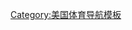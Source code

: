 {{Navbox
| name = 美國最高層級體育聯賽
| state = autocollapse
| title = 美國最高層級體育聯賽
| listclass = hlist

| group1 = 主要联赛
| list1 = {{Navbox subgroup
  | group1 = 男子
  | list1 = 
* [[國家美式足球聯盟|美式足球]]
* [[美國職業棒球大聯盟|棒球]]
* [[NBA|篮球]]
* [[國家冰球聯盟|冰球]]
* [[美國職業足球大聯盟|足球]]
* [[國家排球協會 (美國)|排球]]
* {{Link-en|超級袋棍球聯賽|Premier Lacrosse League|袋棍球}}
* {{Link-en|美國職業板球大聯盟|Major League Cricket|板球}}
* {{Link-en|北美橄欖球聯盟|North American Rugby League|聯盟式橄欖球}}
* [[美國職業橄欖球大聯盟|橄欖球]]
* {{Link-en|美国终极飞盘联盟|American Ultimate Disc League|飞盘}}
* [[PGA巡回赛|高尔夫球]]
* [[终极格斗冠军赛|綜合格鬥]]
* [[世界网球团体赛|网球]]
  | group2 = 女子
  | list2 = 
* {{Link-en|女子美式橄榄球联合会|Women's Football Alliance|美式足球}}
* {{Link-en|国家职业垒球联盟|National Pro Fastpitch|垒球}}
* [[WNBA|篮球]]
* [[國家女子冰球聯盟|冰球]]
* [[國家女子足球聯賽|足球]]
* {{Link-en|英式橄榄球女子超级联赛|Women's Premier League Rugby|英式橄榄球}}
* {{Link-en|终极飞盘超级联赛|Premier Ultimate League|飞盘}}
* [[美國女子職業高爾夫協會|高尔夫球]]
* [[终极格斗冠军赛|綜合格鬥]]
* [[世界网球团体赛|网球]]
  }}

| group2 = 其他联赛
| list2 = 
* 草地袋棍球
** [[美國職業袋棍球大聯盟|大联盟]]
** {{Link-en|袋棍球超级联赛|Premier Lacrosse League|超级联赛}}
* [[國家袋棍球聯盟|室内袋棍球]]
* 女子袋棍球
** {{Link-en|女子职业袋棍球联盟|Women's Professional Lacrosse League|职业联赛}}
** {{Link-en|联合女子袋棍球联盟|Women's Professional Lacrosse League|联合联赛}}
* {{Link-en|国家排球联合会|National Volleyball Association|排球}}
* 室内五人制足球
** {{Link-en|职业室内五人制足球联盟|Professional Futsal League|职业联赛}}
** {{Link-en|室内五人制足球大联盟|Major League Futsal|大联盟}}
* {{Link-en|竞食大联盟|Major League Eating|大胃王}}
* {{Link-en|电竞大联盟|Major League Gaming|电子竞技}}
}}<noinclude>
[[Category:美國職業運動聯盟| ]]
[[Category:美国体育导航模板]]
</noinclude>